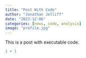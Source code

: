 ```yaml
---
title: "Post With Code"
author: "Jonathan Jelliff"
date: "2023-12-06"
categories: [news, code, analysis]
image: "profile.jpg"
---
```


This is a post with executable code.

```r
1 + 1
```
